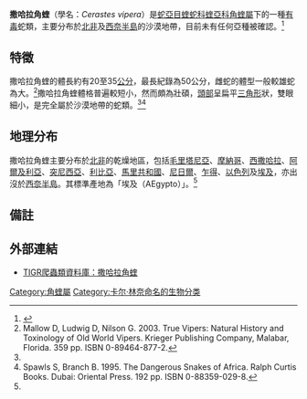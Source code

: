 {{Speciesbox
| name = 撒哈拉角蝰
| image = Cerastes_vipera.jpg
| image_size = 240px
| genus = Cerastes
| species = vipera
| authority = Linnaeus, 1758
| range_map = Cerastes vipera distribution.png
| synonyms = * ''Coluber'' ''vipera'' - Linnaeus, 1758
* ''Aspis Cleopatrae'' - Laurenti, 1768
* ''Vipera Aegyptia'' - Latreille ''In'' Sonnini & Latreille, 1801
* ''Vipera aegyptiaca'' - Daudin, 1803
* ''Aspis Cleopatra'' - Gray, 1842
* ''Cerastes Richiei'' - Gray, 1842
* ''Echidna atricauda'' - Duméril, Bibron & Duméril, 1854
* ''Vipera Avicennae'' - Jan, 1859
* ''Vipera'' (''Echidna'') ''Avicennae'' - Jan, 1863
* ''Vipera avizennae'' - Strauch, 1869
* ''Cerastes vipera'' - Boulenger, 1891
* ''Cerastes vipera'' - Boulenger, 1896
* ''Cerastes vipera inornatus'' - Werner, 1929
* ''Aspis vipera'' - Kramer & Schnurrenberger, 1959
* ''Cerastes vipera'' - Joger, 1984<ref name="McD99">McDiarmid RW, Campbell JA, Touré T. 1999. Snake Species of the World: A Taxonomic and Geographic Reference, vol. 1. Herpetologists' League. 511 pp. ISBN 1-893777-00-6 (series). ISBN 1-893777-01-4 (volume).</ref>}}

'''撒哈拉角蝰'''（學名：''Cerastes vipera''）是[[蛇亞目|蛇亞目]][[蝰蛇科|蝰蛇科]][[蝰亞科|蝰亞科]][[角蝰屬|角蝰屬]]下的一種[[毒蛇|有毒]]蛇類，主要分布於[[北非|北非]]及[[西奈半島|西奈半島]]的沙漠地帶，目前未有任何亞種被確認。<ref name="ITIS">{{ITIS|ID=634965|taxon=''Cerastes vipera''|year=2006|date=30 July}}</ref>

==特徵==
撒哈拉角蝰的體長約有20至35[[公分|公分]]，最長紀錄為50公分，雌蛇的體型一般較雄蛇為大。<ref name="Mal03">Mallow D, Ludwig D, Nilson G. 2003. True Vipers: Natural History and Toxinology of Old World Vipers. Krieger Publishing Company, Malabar, Florida. 359 pp. ISBN 0-89464-877-2.</ref>撒哈拉角蝰體格普遍較短小，然而頗為壯碩，[[頭部|頭部]]呈扁平[[三角形|三角形]]狀，雙眼細小，是完全屬於沙漠地帶的蛇類。<ref name="Mal03"/><ref name="SB95">Spawls S, Branch B. 1995. The Dangerous Snakes of Africa. Ralph Curtis Books. Dubai: Oriental Press. 192 pp. ISBN 0-88359-029-8.</ref>

==地理分布==
撒哈拉角蝰主要分布於[[北非|北非]]的乾燥地區，包括[[毛里塔尼亞|毛里塔尼亞]]、[[摩納哥|摩納哥]]、[[西撒哈拉|西撒哈拉]]、[[阿爾及利亞|阿爾及利亞]]、[[突尼西亞|突尼西亞]]、[[利比亞|利比亞]]、[[馬里共和國|馬里共和國]]、[[尼日爾|尼日爾]]、[[乍得|乍得]]、[[以色列|以色列]]及[[埃及|埃及]]，亦出沒於[[西奈半島|西奈半島]]。其標準產地為「埃及（AEgypto）」。<ref name="McD99"/>

==備註==
{{reflist}}

==外部連結==
{{Commons}}
*{{en}}[http://reptile-database.reptarium.cz/species.php?genus=Cerastes&species=vipera TIGR爬蟲類資料庫：撒哈拉角蝰]
{{Taxonbar|from=Q790878}}

[[Category:角蝰屬|Category:角蝰屬]]
[[Category:卡尔·林奈命名的生物分类|Category:卡尔·林奈命名的生物分类]]
